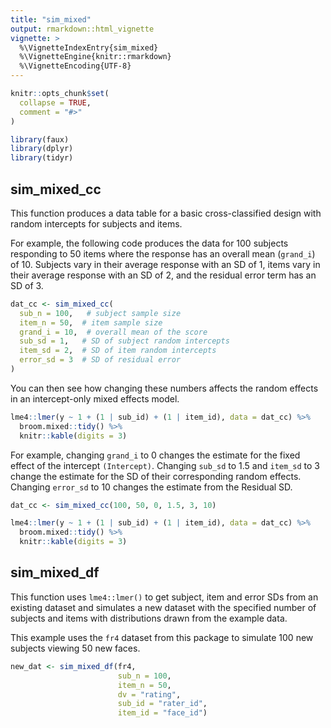 ```yaml
---
title: "sim_mixed"
output: rmarkdown::html_vignette
vignette: >
  %\VignetteIndexEntry{sim_mixed}
  %\VignetteEngine{knitr::rmarkdown}
  %\VignetteEncoding{UTF-8}
---
```


```r
knitr::opts_chunk$set(
  collapse = TRUE,
  comment = "#>"
)
```

```r
library(faux)
library(dplyr)
library(tidyr)
```

## sim_mixed_cc

This function produces a data table for a basic cross-classified design with random intercepts for subjects and items. 

For example, the following code produces the data for 100 subjects responding to 50 items where the response has an overall mean (`grand_i`) of 10. Subjects vary in their average response with an SD of 1, items vary in their average response with an SD of 2, and the residual error term has an SD of 3.

```r
dat_cc <- sim_mixed_cc(
  sub_n = 100,   # subject sample size
  item_n = 50,  # item sample size
  grand_i = 10,  # overall mean of the score
  sub_sd = 1,   # SD of subject random intercepts
  item_sd = 2,  # SD of item random intercepts
  error_sd = 3  # SD of residual error
)
```

You can then see how changing these numbers affects the random effects in an intercept-only mixed effects model.

```r
lme4::lmer(y ~ 1 + (1 | sub_id) + (1 | item_id), data = dat_cc) %>%
  broom.mixed::tidy() %>%
  knitr::kable(digits = 3)
```

For example, changing `grand_i` to 0 changes the estimate for the fixed effect of the intercept `(Intercept)`. Changing `sub_sd` to 1.5 and `item_sd` to 3 change the estimate for the SD of their corresponding random effects. Changing `error_sd` to 10 changes the estimate from the Residual SD. 

```r
dat_cc <- sim_mixed_cc(100, 50, 0, 1.5, 3, 10)

lme4::lmer(y ~ 1 + (1 | sub_id) + (1 | item_id), data = dat_cc) %>%
  broom.mixed::tidy() %>%
  knitr::kable(digits = 3)
```

## sim_mixed_df

This function uses `lme4::lmer()` to get subject, item and error SDs from an existing dataset and simulates a new dataset with the specified number of subjects and items with distributions drawn from the example data.

This example uses the `fr4` dataset from this package to simulate 100 new subjects viewing 50 new faces.

```r

new_dat <- sim_mixed_df(fr4, 
                        sub_n = 100, 
                        item_n = 50, 
                        dv = "rating", 
                        sub_id = "rater_id", 
                        item_id = "face_id")

```



